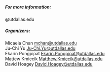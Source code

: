 <section id="contactus">
<div class="container text-white text-center">
<h5 class="text-center text-white">For more information:</h5>
@utdallas.edu

<p><h5 class="text-center text-white">Organizers:</h5>
Micaela Chan <mchan@utdallas.edu>
<br>Ju-Chi Yu <Ju-Chi.Yu@utdallas.edu>
<br>Ekarin Pongpipat <Ekarin.Pongpipat@utdallas.edu>
<br>Mattew Kmiecik <Matthew.Kmiecik@utdallas.edu>
<br>David Hoagey <David.Hoagey@utdallas.edu>

</div>
</section>